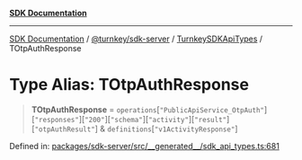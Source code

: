 [**SDK Documentation**](../../../../../README.mdx)

***

[SDK Documentation](../../../../../packages.mdx) / [@turnkey/sdk-server](../../../README.mdx) / [TurnkeySDKApiTypes](../README.mdx) / TOtpAuthResponse

# Type Alias: TOtpAuthResponse

> **TOtpAuthResponse** = `operations`\[`"PublicApiService_OtpAuth"`\]\[`"responses"`\]\[`"200"`\]\[`"schema"`\]\[`"activity"`\]\[`"result"`\]\[`"otpAuthResult"`\] & `definitions`\[`"v1ActivityResponse"`\]

Defined in: [packages/sdk-server/src/\_\_generated\_\_/sdk\_api\_types.ts:681](https://github.com/tkhq/sdk/blob/e1b1a69bdd608320aaf03cc2dbbf68dc0c52b28d/packages/sdk-server/src/__generated__/sdk_api_types.ts#L681)
